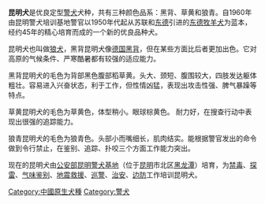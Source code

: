 {{Unreferenced|time=2014-05-21T06:36:38+00:00}}
{{Infobox Dogbreed
| altname = 昆明狼犬<br/> 中国狼犬
| image = Kunming Dog.jpg
| image_caption =
| Nickname = Chinese Wolfdog
| country = 中国
| fcigroup = 5
| fcinum = 319
| fcisection = 5
| ckcgroup=ckcstd
| ckcmisc= yes
|coat=背部黑色腹部稻草黄
| name = 昆明犬
}}
'''昆明犬'''是优良定型[[警犬|警犬]]犬种，共有三种颜色品系：黑背、草黄和狼青。自1960年由昆明警犬培训基地警官以1950年代起从苏联和[[东德|东德]]引进的[[德国牧羊犬|东德牧羊犬]]为蓝本，经约45年的精心培育而成的一个新的优良品种犬。

昆明犬也叫做[[狼犬|狼犬]]，黑背昆明犬像[[德国黑背|德国黑背]]，但在某些方面比后者更加出色。它对高原的气候条件、严寒酷暑都有较强的适应能力。

黑背昆明犬的毛色为背部黑色腹部稻草黄。头大、颈短、腹围较大，四肢发达躯体粗壮。容易进入兴奋状态，利于工作，但性情凶猛，表现出攻击性强、脾气暴躁等特点。

草黄昆明犬的毛色为草黄色，体型稍小。眼球棕黄色。 耐力好，在搜查行动中表现出很强的追踪能力。

狼青昆明犬的毛色为狼青色。头部小而嘴细长，肌肉结实。能根据警官发出的命令做到令行禁止，在鉴别、追踪、扑咬三个方面工作能力突出。

现在的昆明犬由[[公安部昆明警犬基地|公安部昆明警犬基地]]（位于[[昆明|昆明]]市北区[[黑龙潭|黑龙潭]]）培育，为[[禁毒|禁毒]]、[[探雷|探雷]]、[[气味鉴别|气味鉴别]]、[[地震救援|地震救援]]、[[巡警|巡警]]、[[治安|治安]]、[[边防|边防]]工作培训昆明犬。


{{dog-stub}}
[[Category:中國原生犬種|Category:中國原生犬種]]
[[Category:警犬|Category:警犬]]